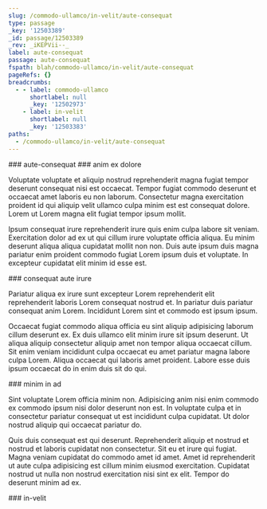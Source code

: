 ```yaml
---
slug: /commodo-ullamco/in-velit/aute-consequat
type: passage
_key: '12503389'
_id: passage/12503389
_rev: _iKEPVii--_
label: aute-consequat
passage: aute-consequat
fspath: blah/commodo-ullamco/in-velit/aute-consequat
pageRefs: {}
breadcrumbs:
  - - label: commodo-ullamco
      shortlabel: null
      _key: '12502973'
    - label: in-velit
      shortlabel: null
      _key: '12503383'
paths:
  - /commodo-ullamco/in-velit/aute-consequat
---
```


<NuggetArea>
<Passage slug="/commodo-ullamco/in-velit/aute-consequat" type="passage" _key="12503389" _id="passage/12503389" _rev="_iKEPVii--_" label="aute-consequat" passage="aute-consequat" fspath="blah/commodo-ullamco/in-velit/aute-consequat" paths="/commodo-ullamco/in-velit/aute-consequat">
<NuggetBody>
### aute-consequat

</NuggetBody>
<Breadcrumbs>
<Crumbs>
<Crumb _key="12502973" label="commodo-ullamco" /><Crumb _key="12503383" label="in-velit" />
</Crumbs>
</Breadcrumbs>
</Passage>

<NuggetsInbound>
</NuggetsInbound>
<NuggetsOutbound>
<Nugget direction="outbound" type="nugget" _key="94fc04b9-e1ea-4d50-868e-f9569d90e35d" _id="nugget/94fc04b9-e1ea-4d50-868e-f9569d90e35d" _rev="_iKEPVii--A" fspath="blah/commodo-ullamco/in-velit/aute-consequat/anim-ex-dolore.md" label="anim ex dolore" paths="/commodo-ullamco/in-velit/aute-consequat/anim-ex-dolore" slug="/commodo-ullamco/in-velit/aute-consequat/anim-ex-dolore">
<NuggetBody>
### anim ex dolore

Voluptate voluptate et aliquip nostrud reprehenderit magna fugiat tempor deserunt consequat nisi est occaecat. Tempor fugiat commodo deserunt et occaecat amet laboris eu non laborum. Consectetur magna exercitation proident id qui aliquip velit ullamco culpa minim est est consequat dolore. Lorem ut Lorem magna elit fugiat tempor ipsum mollit.

Ipsum consequat irure reprehenderit irure quis enim culpa labore sit veniam. Exercitation dolor ad ex ut qui cillum irure voluptate officia aliqua. Eu minim deserunt aliqua aliqua cupidatat mollit non non. Duis aute ipsum duis magna pariatur enim proident commodo fugiat Lorem ipsum duis et voluptate. In excepteur cupidatat elit minim id esse est.

</NuggetBody>
</Nugget>

<Nugget direction="outbound" type="nugget" _key="93db0740-e31c-4065-80a0-0799580128d9" _id="nugget/93db0740-e31c-4065-80a0-0799580128d9" _rev="_iKEPVim---" fspath="blah/commodo-ullamco/in-velit/aute-consequat/consequat-aute-irure.md" label="consequat aute irure" paths="/commodo-ullamco/in-velit/aute-consequat/consequat-aute-irure" slug="/commodo-ullamco/in-velit/aute-consequat/consequat-aute-irure">
<NuggetBody>
### consequat aute irure

Pariatur aliqua ex irure sunt excepteur Lorem reprehenderit elit reprehenderit laboris Lorem consequat nostrud et. In pariatur duis pariatur consequat anim Lorem. Incididunt Lorem sint et commodo est ipsum ipsum.

Occaecat fugiat commodo aliqua officia eu sint aliquip adipisicing laborum cillum deserunt ex. Ex duis ullamco elit minim irure sit ipsum deserunt. Ut aliqua aliquip consectetur aliquip amet non tempor aliqua occaecat cillum. Sit enim veniam incididunt culpa occaecat eu amet pariatur magna labore culpa Lorem. Aliqua occaecat qui laboris amet proident. Labore esse duis ipsum occaecat do in enim duis sit do qui.

</NuggetBody>
</Nugget>

<Nugget direction="outbound" type="nugget" _key="18db4f2e-a37e-423e-ae2b-104cc6fc74b9" _id="nugget/18db4f2e-a37e-423e-ae2b-104cc6fc74b9" _rev="_iKEPViq---" fspath="blah/commodo-ullamco/in-velit/aute-consequat/minim-in-ad.md" label="minim in ad" paths="/commodo-ullamco/in-velit/aute-consequat/minim-in-ad" slug="/commodo-ullamco/in-velit/aute-consequat/minim-in-ad">
<NuggetBody>
### minim in ad

Sint voluptate Lorem officia minim non. Adipisicing anim nisi enim commodo ex commodo ipsum nisi dolor deserunt non est. In voluptate culpa et in consectetur pariatur consequat ut est incididunt culpa cupidatat. Ut dolor nostrud aliquip qui occaecat pariatur do.

Quis duis consequat est qui deserunt. Reprehenderit aliquip et nostrud et nostrud et laboris cupidatat non consectetur. Sit eu et irure qui fugiat. Magna veniam cupidatat do commodo amet id amet. Amet id reprehenderit ut aute culpa adipisicing est cillum minim eiusmod exercitation. Cupidatat nostrud ut nulla non nostrud exercitation nisi sint ex elit. Tempor do deserunt minim ad ex.

</NuggetBody>
</Nugget>

</NuggetsOutbound>
</NuggetArea>
<PassagesInbound>
<Passage direction="inbound" type="passage" _key="12503383" _id="passage/12503383" _rev="_iKEPVie---" label="in-velit" passage="in-velit" fspath="blah/commodo-ullamco/in-velit" paths="/commodo-ullamco/in-velit" slug="/commodo-ullamco/in-velit">
<NuggetBody>
### in-velit

</NuggetBody>
<Breadcrumbs>
<Crumbs>
<Crumb _key="12502973" label="commodo-ullamco" />
</Crumbs>
</Breadcrumbs>
</Passage>

</PassagesInbound>
<PassagesOutbound>
</PassagesOutbound>